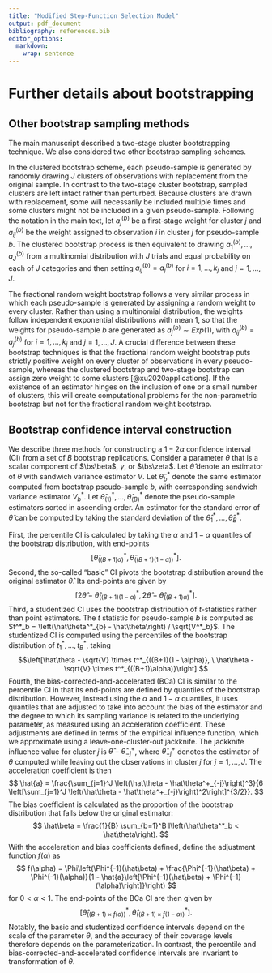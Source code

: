 ```yaml
---
title: "Modified Step-Function Selection Model"
output: pdf_document
bibliography: references.bib
editor_options: 
  markdown: 
    wrap: sentence
---
```


# Further details about bootstrapping {#bootstrap-details}

## Other bootstrap sampling methods {-}

The main manuscript described a two-stage cluster bootstrapping technique. We also considered two other bootstrap sampling schemes.

In the clustered bootstrap scheme, each pseudo-sample is generated by randomly drawing $J$ clusters of observations with replacement from the original sample.
In contrast to the two-stage cluster bootstrap, sampled clusters are left intact rather than perturbed.
Because clusters are drawn with replacement, some will necessarily be included multiple times and some clusters might not be included in a given pseudo-sample. 
Following the notation in the main text, let $a_j^{(b)}$ be a first-stage weight for cluster $j$ and $a_{ij}^{(b)}$ be the weight assigned to observation $i$ in cluster $j$ for pseudo-sample $b$.
The clustered bootstrap process is then equivalent to drawing $a_1^{(b)},...,a_J^{(b)}$ from a multinomial distribution with $J$ trials and equal probability on each of $J$ categories and then setting $a_{ij}^{(b)} = a^{(b)}_j$ for $i = 1,...,k_j$ and $j = 1,...,J$.

The fractional random weight bootstrap follows a very similar process in which each pseudo-sample is generated by assigning a random weight to every cluster.
Rather than using a multinomial distribution, the weights follow independent exponential distributions with mean 1, so that the weights for pseudo-sample $b$ are generated as $a^{(b)}_j \sim Exp(1)$, with $a_{ij}^{(b)} = a^{(b)}_j$ for $i = 1,...,k_j$ and $j = 1,...,J$. 
A crucial difference between these bootstrap techniques is that the fractional random weight bootstrap puts strictly positive weight on every cluster of observations in every pseudo-sample, whereas the clustered bootstrap and two-stage bootstrap can assign zero weight to some clusters [@xu2020applications].
If the existence of an estimator hinges on the inclusion of one or a small number of clusters, this will create computational problems for the non-parametric bootstrap but not for the fractional random weight bootstrap.

## Bootstrap confidence interval construction {-}

We describe three methods for constructing a $1 - 2\alpha$ confidence interval (CI) from a set of $B$ bootstrap replications.
Consider a parameter $\theta$ that is a scalar component of $\bs\beta$, $\gamma$, or $\bs\zeta$.
Let $\hat\theta$ denote an estimator of $\theta$ with sandwich variance estimator $V$.
Let $\hat\theta^*_{b}$ denote the same estimator computed from bootstrap pseudo-sample $b$, with corresponding sandwich variance estimator  $V^*_{b}$. 
Let $\hat\theta^*_{(1)},...,\hat\theta^*_{(B)}$ denote the pseudo-sample estimators sorted in ascending order.
An estimator for the standard error of $\hat\theta$ can be computed by taking the standard deviation of the $\hat\theta^*_1,...,\hat\theta^*_{B}$. 

First, the percentile CI is calculated by taking the $\alpha$ and $1 - \alpha$ quantiles of the bootstrap distribution, with end-points $$\left[\hat\theta^*_{((B+1) \alpha)}, \hat\theta^*_{((B+1)(1 - \alpha))}\right].$$
Second, the so-called "basic" CI pivots the bootstrap distribution around the original estimator $\hat\theta$. Its end-points are given by 
$$\left[2 \hat\theta - \hat\theta^*_{((B+1)(1 - \alpha)}, 2 \hat\theta - \hat\theta^*_{((B+1)\alpha)}\right].$$
Third, a studentized CI uses the bootstrap distribution of $t$-statistics rather than point estimators. 
The $t$ statistic for pseudo-sample $b$ is computed as $t^*_b = \left(\hat\theta^*_{b} - \hat\theta\right) / \sqrt{V^*_b}$.
The studentized CI is computed using the percentiles of the bootstrap distribution of $t^*_1,...,t^*_B$, taking 
$$\left[\hat\theta - \sqrt{V} \times t^*_{((B+1)(1 - \alpha)}, \ \hat\theta - \sqrt{V} \times t^*_{((B+1)\alpha)}\right].$$
Fourth, the bias-corrected-and-accelerated (BCa) CI is similar to the percentile CI in that its end-points are defined by quantiles of the bootstrap distribution. However, instead using the $\alpha$ and $1 - \alpha$ quantiles, it uses quantiles that are adjusted to take into account the bias of the estimator and the degree to which its sampling variance is related to the underlying parameter, as measured using an acceleration coefficient. 
These adjustments are defined in terms of the empirical influence function, which we approximate using a leave-one-cluster-out jackknife. 
The jackknife influence value for cluster $j$ is $\hat\theta - \hat\theta^+_{-j}$, where $\hat\theta^+_{-j}$ denotes the estimator of $\theta$ computed while leaving out the observations in cluster $j$ for $j = 1,...,J$. 
The acceleration coefficient is then
$$
\hat{a} = \frac{\sum_{j=1}^J \left(\hat\theta - \hat\theta^+_{-j}\right)^3}{6 \left[\sum_{j=1}^J \left(\hat\theta - \hat\theta^+_{-j}\right)^2\right]^{3/2}}.
$$
The bias coefficient is calculated as the proportion of the bootstrap distribution that falls below the original estimator:
$$
\hat\beta = \frac{1}{B} \sum_{b=1}^B I\left(\hat\theta^*_b < \hat\theta\right).
$$
With the acceleration and bias coefficients defined, define the adjustment function $f(\alpha)$ as
$$
f(\alpha) = \Phi\left(\Phi^{-1}(\hat\beta) + \frac{\Phi^{-1}(\hat\beta) + \Phi^{-1}(\alpha)}{1 - \hat{a}\left[\Phi^{-1}(\hat\beta) + \Phi^{-1}(\alpha)\right]}\right)
$$
for $0 < \alpha < 1$. The end-points of the BCa CI are then given by 
$$
\left[\hat\theta^*_{((B+1) \times f(\alpha))}, \hat\theta^*_{((B+1)\times f(1 - \alpha))}\right].
$$
Notably, the basic and studentized confidence intervals depend on the scale of the parameter $\theta$, and the accuracy of their coverage levels therefore depends on the parameterization. In contrast, the percentile and bias-corrected-and-accelerated confidence intervals are invariant to transformation of $\theta$. 

